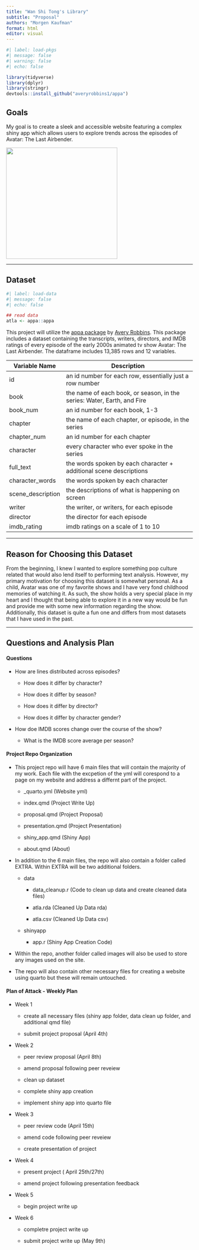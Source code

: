 ```yaml
---
title: "Wan Shi Tong's Library"
subtitle: "Proposal"
authors: "Morgen Kaufman"
format: html
editor: visual
---
```


```r
#| label: load-pkgs
#| message: false
#| warning: false
#| echo: false 

library(tidyverse)
library(dplyr)
library(stringr)
devtools::install_github("averyrobbins1/appa")
```

## Goals

My goal is to create a sleek and accessible website featuring a complex shiny app which allows users to explore trends across the episodes of Avatar: The Last Airbender.

![](images/avatar-the-last-airbender-appa-512x512.png){fig-align="center" width="300"}

------------------------------------------------------------------------

## Dataset

```r
#| label: load-data
#| message: false
#| echo: false 

## read data 
atla <- appa::appa
```

This project will utilize the [appa package](https://github.com/averyrobbins1/appa) by [Avery Robbins](https://github.com/averyrobbins1). This package includes a dataset containing the transcripts, writers, directors, and IMDB ratings of every episode of the early 2000s animated tv show Avatar: The Last Airbender. The dataframe includes 13,385 rows and 12 variables.

| Variable Name     | Description                                                             |
|------------------|------------------------------------------------------|
| id                | an id number for each row, essentially just a row number                |
| book              | the name of each book, or season, in the series: Water, Earth, and Fire |
| book_num          | an id number for each book, 1-3                                         |
| chapter           | the name of each chapter, or episode, in the series                     |
| chapter_num       | an id number for each chapter                                           |
| character         | every character who ever spoke in the series                            |
| full_text         | the words spoken by each character + additional scene descriptions      |
| character_words   | the words spoken by each character                                      |
| scene_description | the descriptions of what is happening on screen                         |
| writer            | the writer, or writers, for each episode                                |
| director          | the director for each episode                                           |
| imdb_rating       | imdb ratings on a scale of 1 to 10                                      |

------------------------------------------------------------------------

## Reason for Choosing this Dataset

From the beginning, I knew I wanted to explore something pop culture related that would also lend itself to performing text analysis. However, my primary motivation for choosing this dataset is somewhat personal. As a child, Avatar was one of my favorite shows and I have very fond childhood memories of watching it. As such, the show holds a very special place in my heart and I thought that being able to explore it in a new way would be fun and provide me with some new information regarding the show. Additionally, this dataset is quite a fun one and differs from most datasets that I have used in the past.

------------------------------------------------------------------------

## Questions and Analysis Plan

#### Questions

-   How are lines distributed across episodes?

    -   How does it differ by character?

    -   How does it differ by season?

    -   How does it differ by director?

    -   How does it differ by character gender?

-   How doe IMDB scores change over the course of the show?

    -   What is the IMDB score average per season?

#### Project Repo Organization

-   This project repo will have 6 main files that will contain the majority of my work. Each file with the excpetion of the yml will corespond to a page on my website and address a differnt part of the project.

    -   \_quarto.yml (Website yml)

    -   index.qmd (Project Write Up)

    -   proposal.qmd (Project Proposal)

    -   presentation.qmd (Project Presentation)

    -   shiny_app.qmd (Shiny App)

    -   about.qmd (About)

-   In addition to the 6 main files, the repo will also contain a folder called EXTRA. Within EXTRA will be two additional folders.

    -   data

        -   data_cleanup.r (Code to clean up data and create cleaned data files)

        -   atla.rda (Cleaned Up Data rda)

        -   atla.csv (Cleaned Up Data csv)

    -   shinyapp

        -   app.r (Shiny App Creation Code)

-   Within the repo, another folder called images will also be used to store any images used on the site.

-   The repo will also contain other necessary files for creating a website using quarto but these will remain untouched.

#### Plan of Attack - Weekly Plan

-   Week 1

    -   create all necessary files (shiny app folder, data clean up folder, and additional qmd file)

    -   submit project proposal (April 4th)

-   Week 2

    -   peer review proposal (April 8th)

    -   amend proposal following peer reveiew

    -   clean up dataset

    -   complete shiny app creation

    -   implement shiny app into quarto file

-   Week 3

    -   peer review code (April 15th)

    -   amend code following peer reveiew

    -   create presentation of project

-   Week 4

    -   present project ( April 25th/27th)

    -   amend project following presentation feedback

-   Week 5

    -   begin project write up

-   Week 6

    -   completre project write up

    -   submit project write up (May 9th)
